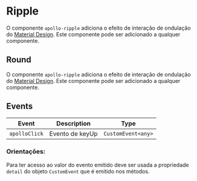 
# Ripple

<Status />

O componente `apollo-ripple` adiciona o efeito de interação de ondulação do [Material Design](https://material.io/develop/web/supporting/ripple). Este componente pode ser adicionado a qualquer componente.

<Story id="components-ripple--base" />

<Props id="components-ripple--base" />

## Round

O componente `apollo-ripple` adiciona o efeito de interação de ondulação do [Material Design](https://material.io/develop/web/supporting/ripple). Este componente pode ser adicionado a qualquer componente.

<Story id="components-ripple--round" />

## Events

| Event         | Description     | Type               |
| ------------- | --------------- | ------------------ |
| `apolloClick` | Evento de keyUp | `CustomEvent<any>` |

### Orientações:

Para ter acesso ao valor do evento emitido deve ser usada a propriedade `detail` do objeto `CustomEvent` que é emitido nos métodos.
